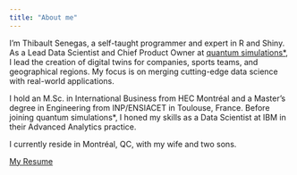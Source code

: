```yaml
---
title: "About me"
---
```


I'm Thibault Senegas, a self-taught programmer and expert in R and Shiny. As a Lead Data Scientist and Chief Product Owner at [quantum simulations*](https://quantumsimulations.app), I lead the creation of digital twins for companies, sports teams, and geographical regions. My focus is on merging cutting-edge data science with real-world applications.

I hold an M.Sc. in International Business from HEC Montréal and a Master's degree in Engineering from INP/ENSIACET in Toulouse, France. Before joining quantum simulations*, I honed my skills as a Data Scientist at IBM in their Advanced Analytics practice.

I currently reside in Montréal, QC, with my wife and two sons.

[My Resume](CV_ThS_2024.pdf)
